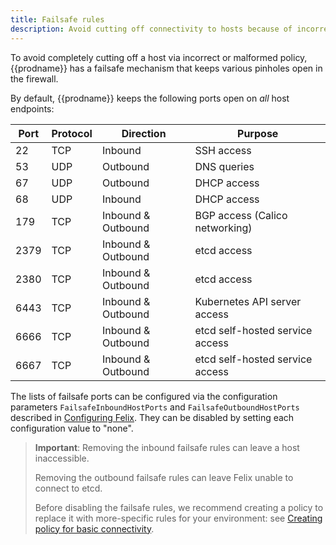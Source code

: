 ```yaml
---
title: Failsafe rules
description: Avoid cutting off connectivity to hosts because of incorrect network policies.
---
```


To avoid completely cutting off a host via incorrect or malformed
policy, {{prodname}} has a failsafe mechanism that keeps various pinholes open
in the firewall.

By default, {{prodname}} keeps the following ports open on _all_ host endpoints:

| Port | Protocol | Direction          | Purpose                         |
| ---- | -------- | ------------------ | ------------------------------- |
| 22   | TCP      | Inbound            | SSH access                      |
| 53   | UDP      | Outbound           | DNS queries                     |
| 67   | UDP      | Outbound           | DHCP access                     |
| 68   | UDP      | Inbound            | DHCP access                     |
| 179  | TCP      | Inbound & Outbound | BGP access (Calico networking)  |
| 2379 | TCP      | Inbound & Outbound | etcd access                     |
| 2380 | TCP      | Inbound & Outbound | etcd access                     |
| 6443 | TCP      | Inbound & Outbound | Kubernetes API server access    |
| 6666 | TCP      | Inbound & Outbound | etcd self-hosted service access |
| 6667 | TCP      | Inbound & Outbound | etcd self-hosted service access |

The lists of failsafe ports can be configured via the configuration parameters
`FailsafeInboundHostPorts` and `FailsafeOutboundHostPorts`
described in [Configuring
Felix](../felix/configuration.mdx). They
can be disabled by setting each configuration value to "none".

> **Important**: Removing the inbound failsafe rules can leave a host inaccessible.
>
> Removing the outbound failsafe rules can leave Felix unable to connect
> to etcd.
>
> Before disabling the failsafe rules, we recommend creating a policy to
> replace it with more-specific rules for your environment: see
> [Creating policy for basic connectivity](connectivity.mdx).
